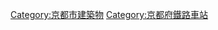 {{commonscat|Train stations in Kyoto City}}
[[Category:京都市建築物|Category:京都市建築物]]
[[Category:京都府鐵路車站|Category:京都府鐵路車站]]